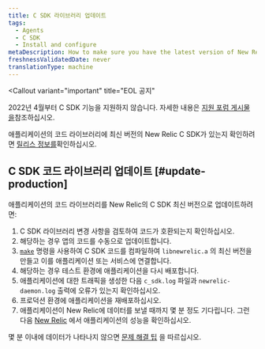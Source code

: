```yaml
---
title: C SDK 라이브러리 업데이트
tags:
  - Agents
  - C SDK
  - Install and configure
metaDescription: How to make sure you have the latest version of New Relic's C SDK for your application's code library.
freshnessValidatedDate: never
translationType: machine
---
```


<Callout
  variant="important"
  title="EOL 공지"
>
  2022년 4월부터 C SDK 기능을 지원하지 않습니다. 자세한 내용은 [지원 포럼 게시물 을](https://discuss.newrelic.com/t/q1-bulk-eol-announcement-fy23/181744)참조하십시오.
</Callout>

애플리케이션의 코드 라이브러리에 최신 버전의 New Relic C SDK가 있는지 확인하려면 [릴리스 정보를](/docs/release-notes/agent-release-notes/c-release-notes)확인하십시오.

## C SDK 코드 라이브러리 업데이트 [#update-production]

애플리케이션의 코드 라이브러리를 New Relic의 C SDK 최신 버전으로 업데이트하려면:

1. C SDK 라이브러리 변경 사항을 검토하여 코드가 호환되는지 확인하십시오.
2. 해당하는 경우 앱의 코드를 수동으로 업데이트합니다.
3. [`make`](https://github.com/newrelic/c-sdk#building) 명령을 사용하여 C SDK 코드를 컴파일하여 `libnewrelic.a` 의 최신 버전을 만들고 이를 애플리케이션 또는 서비스에 연결합니다.
4. 해당하는 경우 테스트 환경에 애플리케이션을 다시 배포합니다.
5. 애플리케이션에 대한 트래픽을 생성한 다음 `c_sdk.log` 파일과 `newrelic-daemon.log` 출력에 오류가 있는지 확인하십시오.
6. 프로덕션 환경에 애플리케이션을 재배포하십시오.
7. 애플리케이션이 New Relic에 데이터를 보낼 때까지 몇 분 정도 기다립니다. 그런 다음 [New Relic](/docs/apm/applications-menu/monitoring/apm-overview-page) 에서 애플리케이션의 성능을 확인하십시오.

몇 분 이내에 데이터가 나타나지 않으면 [문제 해결 팁](/docs/apm/agents/c-sdk/troubleshooting/no-data-appears-c-sdk) 을 따르십시오.
